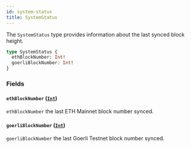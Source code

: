 ```yaml
---
id: system-status
title: SystemStatus
---
```



The `SystemStatus` type provides information about the last synced block height.

```graphql
type SystemStatus {
  ethBlockNumber: Int!
  goerliBlockNumber: Int!
}
```


### Fields

#### `ethBlockNumber` ([`Int`](/cyberconnect/reference/scalars/int))

`ethBlockNumber` the last ETH Mainnet block number synced.


#### `goerliBlockNumber` ([`Int`](/cyberconnect/reference/scalars/int))

`goerliBlockNumber` the last Goerli Testnet block number synced.




